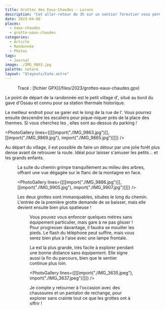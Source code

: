 ```yaml
---
title: Grottes des Eaux-Chaudes — Laruns
description: "Cet aller-retour de 3h sur un sentier forestier vous permet d'explorer deux grandes grottes naturelles, dont la dernière s'étend sur plusieurs centaines de mètres !"
date: 2023-04-08
places:
  - eaux-chaudes
  - grotte-eaux-chaudes
categories:
  - Article
  - Randonnée
  - Photos
tags:
  - Journal
image: ./IMG_9863.jpg
palette: nature
layout: "$layouts/Cute.astro"
---
```


<Figure src={import("./map.webp")} alt="Carte du parcours">
	Tracé : [fichier GPX](/files/2023/grottes-eaux-chaudes.gpx)
</Figure>

Le point de départ de la randonnée est le petit village d'<MapsMention id="ChIJNf6KbUW7Vw0RIWjJRhhlBiY" title="Eaux-Chaudes" />, situé au bord du gave d'Ossau et connu pour sa station thermale historique.

Le meilleur endroit pour se garer est le long de la rue de l'<MapsMention id="ChIJo7EuyYG7Vw0RVvad-sVxiKM" />. Vous pourrez ensuite descendre les escaliers pour pique-niquer près de la place des thermes. Si vous cherchez les <MapsMention id="ChIJkdo8b9q7Vw0RzlLA-3e4iLQ" title="toilettes" />, elles sont au-dessus du parking !

<PhotoGallery
	lines={[[[import("./IMG_9863.jpg")]], [[import("./IMG_9869.jpg"), import("./IMG_9865.jpg")]]]}
/>

Au départ du village, il est possible de faire un détour par une jolie forêt plus dense avant de retrouver la route. Idéal pour laisser s'amuser les petits... et les grands enfants.

<Figure src={import("./IMG_9898.jpg")} />

La suite du chemin grimpe tranquillement au milieu des arbres, offrant une vue dégagée sur le flanc de la montagne en face.

<PhotoGallery
	lines={[[[import("./IMG_9886.jpg")]], [[import("./IMG_9905.jpg"), import("./IMG_9907.jpg")]]]}
/>

Les deux grottes sont immanquables, situées le long du chemin. L'entrée de la première grotte demande de se baisser, mais elle devient ensuite bien plus spatieuse !

<Figure src={import("./IMG_3626.jpeg")} />

Vous pouvez vous enfoncer quelques mètres sans équipement particulier, mais gare à ne pas glisser ! Pour progresser davantage, il faudra se mouiller les pieds. Le flash du téléphone peut suffire, mais vous serez bien plus à l'aise avec une lampe frontale.

La <MapsMention id="ChIJ9bnyiKW8Vw0RK5G0VFFtt9U" title="dernière grotte" /> est la plus grande, très facile à explorer pendant une bonne distance sans équipement. Elle signe aussi la fin du parcours, bien que le sentier continue plus loin.

<PhotoGallery lines={[[[import("./IMG_3635.jpeg"), import("./IMG_3637.jpeg")]]]} />

Je compte y retourner à l'occasion avec des chaussures et un pantalon de rechange, pour explorer sans crainte tout ce que les grottes ont à offrir !
